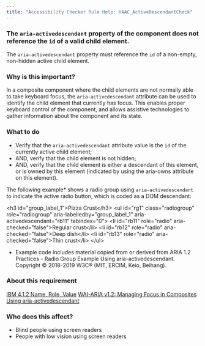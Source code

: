 ```yaml
---
title: "Accessibility Checker Rule Help: HAAC_ActiveDescendantCheck"
---
```


<div className="toolHelp">
<Row>
<Column colLg={16} colMd={8} colSm={4} className="toolHead">

### The `aria-activedescendant` property of the component does not reference the `id` of a valid child element.

<div id="locLevel"></div>

The `aria-activedescendant` property must reference the `id` of a non-empty, non-hidden active child element.

</Column>
</Row>
<Row>
<Column colLg={11} colMd={5} colSm={4} className="toolMain">

### Why is this important?

In a composite component where the child elements are not normally able to take keyboard focus, the `aria-activedescendant` attribute can be used to identify the child element that currently has focus. This enables proper keyboard control of the component, and allows assistive technologies to gather information about the component and its state.

<div id="locSnippet"></div>

### What to do

* Verify that the `aria-activedescendant` attribute value is the `id` of the currently active child element;
* AND, verify that the child element is not hidden;
* AND, verify that the child element is either a descendant of this element, or is owned by this element (indicated by using the aria-owns attribute on this element).

The following example* shows a radio group using `aria-activedescendant` to indicate the active radio button, which is coded as a DOM descendant:

<CodeSnippet type="multi" light={true}> 
   &lt;h3 id="group_label_1"&gt;Pizza Crust&lt;/h3&gt;
   &lt;ul id="rg1" class="radiogroup" role="radiogroup" aria-labelledby="group_label_1" aria-activedescendant="rb11" tabindex="0"&gt;
     &lt;li id="rb11" role="radio" aria-checked="false"&gt;Regular crust&lt;/li&gt;
     &lt;li id="rb12" role="radio" aria-checked="false"&gt;Deep dish&lt;/li&gt;
     &lt;li id="rb13" role="radio" aria-checked="false"&gt;Thin crust&lt;/li&gt;
   &lt;/ul&gt; 
   </CodeSnippet> 
   
* Example code includes material copied from or derived from ARIA 1.2 Practices - Radio Group Example Using aria-activedescendant. Copyright © 2018-2019 W3C® (MIT, ERCIM, Keio, Beihang).

</Column>
<Column colLg={5} colMd={3} colSm={4} className="toolLeft">

### About this requirement

[IBM 4.1.2 Name, Role, Value](https://www.ibm.com/able/requirements/requirements/#4_1_2)
[WAI-ARIA v1.2: Managing Focus in Composites Using aria-activedescendant](https://www.w3.org/TR/wai-aria-practices-1.2/#kbd_focus_activedescendant)

### Who does this affect?

* Blind people using screen readers
* People with low vision using screen readers

</Column>
</Row>
</div>

